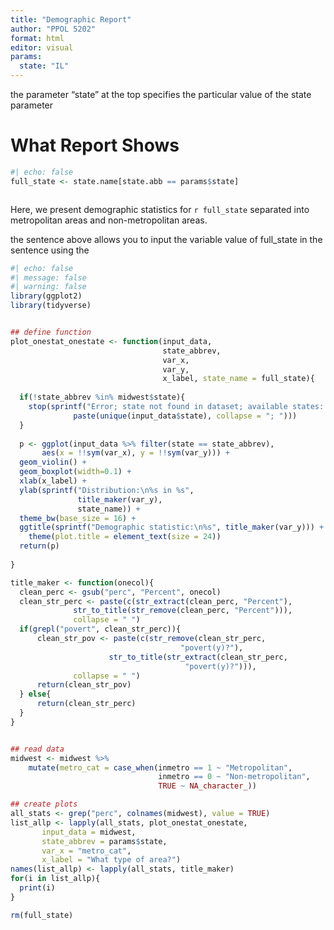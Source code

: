 ```yaml
---
title: "Demographic Report"
author: "PPOL 5202"
format: html
editor: visual
params:
  state: "IL"
---
```


the parameter "state" at the top specifies the particular value of the state parameter

# What Report Shows

```r
#| echo: false
full_state <- state.name[state.abb == params$state]



```

Here, we present demographic statistics for `r full_state` separated into metropolitan areas and non-metropolitan areas.

the sentence above allows you to input the variable value of full_state in the sentence using the

```r
#| echo: false
#| message: false
#| warning: false 
library(ggplot2)
library(tidyverse)


## define function
plot_onestat_onestate <- function(input_data,
                                  state_abbrev,
                                  var_x, 
                                  var_y,
                                  x_label, state_name = full_state){
  
  if(!state_abbrev %in% midwest$state){
    stop(sprintf("Error; state not found in dataset; available states: %s",
              paste(unique(input_data$state), collapse = "; ")))
  }
  
  p <- ggplot(input_data %>% filter(state == state_abbrev),
       aes(x = !!sym(var_x), y = !!sym(var_y))) +
  geom_violin() +
  geom_boxplot(width=0.1) +
  xlab(x_label) +
  ylab(sprintf("Distribution:\n%s in %s", 
               title_maker(var_y),
               state_name)) +
  theme_bw(base_size = 16) +
  ggtitle(sprintf("Demographic statistic:\n%s", title_maker(var_y))) +
    theme(plot.title = element_text(size = 24))
  return(p)
  
}

title_maker <- function(onecol){
  clean_perc <- gsub("perc", "Percent", onecol)
  clean_str_perc <- paste(c(str_extract(clean_perc, "Percent"), 
              str_to_title(str_remove(clean_perc, "Percent"))),
              collapse = " ")
  if(grepl("povert", clean_str_perc)){
      clean_str_pov <- paste(c(str_remove(clean_str_perc,
                                      "povert(y)?"),
                      str_to_title(str_extract(clean_str_perc, 
                                       "povert(y)?"))),
              collapse = " ")
      return(clean_str_pov)
  } else{
      return(clean_str_perc)
  }
}


## read data 
midwest <- midwest %>%
    mutate(metro_cat = case_when(inmetro == 1 ~ "Metropolitan",
                                 inmetro == 0 ~ "Non-metropolitan",
                                 TRUE ~ NA_character_))

## create plots
all_stats <- grep("perc", colnames(midwest), value = TRUE)
list_allp <- lapply(all_stats, plot_onestat_onestate,
       input_data = midwest,
       state_abbrev = params$state,
       var_x = "metro_cat",
       x_label = "What type of area?")
names(list_allp) <- lapply(all_stats, title_maker)
for(i in list_allp){
  print(i)
}

rm(full_state)

```

